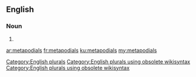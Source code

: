 ==English==

===Noun===
{{head|en}}

# {{plural of|metapodial}}

[[Category:English plurals]][[Category:English plurals using obsolete wikisyntax]][[Category:English plurals using obsolete wikisyntax]]

[[ar:metapodials]]
[[fr:metapodials]]
[[ku:metapodials]]
[[my:metapodials]]